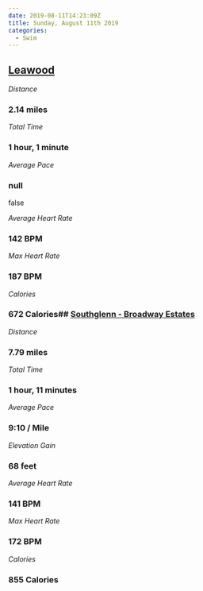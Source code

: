 ```yaml
---
date: 2019-08-11T14:23:09Z
title: Sunday, August 11th 2019
categories:
  - Swim
---
```

## [Leawood](https://www.strava.com/activities/2610759561)

_Distance_

### 2.14 miles

_Total Time_

### 1 hour, 1 minute

_Average Pace_

### null

false

_Average Heart Rate_

### 142 BPM

_Max Heart Rate_

### 187 BPM

_Calories_

### 672 Calories## [Southglenn - Broadway Estates](https://www.strava.com/activities/2611273311)

_Distance_

### 7.79 miles

_Total Time_

### 1 hour, 11 minutes

_Average Pace_

### 9:10 / Mile

_Elevation Gain_

### 68 feet

_Average Heart Rate_

### 141 BPM

_Max Heart Rate_

### 172 BPM

_Calories_

### 855 Calories